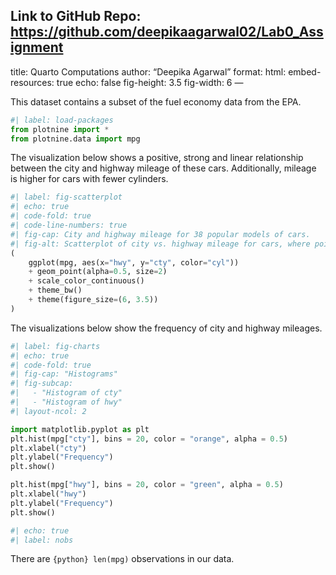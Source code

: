 Link to GitHub Repo: <https://github.com/deepikaagarwal02/Lab0_Assignment>
---
title: Quarto Computations
author: "Deepika Agarwal"
format:
  html:
    embed-resources: true
echo: false
fig-height: 3.5
fig-width: 6
---

This dataset contains a subset of the fuel economy data from the EPA.

```python
#| label: load-packages
from plotnine import *
from plotnine.data import mpg
```

The visualization below shows a positive, strong and linear relationship between the city and highway mileage of these cars. Additionally, mileage is higher for cars with fewer cylinders.

```python
#| label: fig-scatterplot
#| echo: true
#| code-fold: true
#| code-line-numbers: true
#| fig-cap: City and highway mileage for 38 popular models of cars.
#| fig-alt: Scatterplot of city vs. highway mileage for cars, where points are colored by the number of cylinders. The plot displays a positive, linear, and strong relationship between city and highway mileage, and mileage increases as the number of cylinders decreases.
(
    ggplot(mpg, aes(x="hwy", y="cty", color="cyl"))
    + geom_point(alpha=0.5, size=2)
    + scale_color_continuous()
    + theme_bw()
    + theme(figure_size=(6, 3.5))
)
```

The visualizations below show the frequency of city and highway mileages.

```python
#| label: fig-charts
#| echo: true
#| code-fold: true
#| fig-cap: "Histograms"
#| fig-subcap: 
#|   - "Histogram of cty"
#|   - "Histogram of hwy"
#| layout-ncol: 2

import matplotlib.pyplot as plt
plt.hist(mpg["cty"], bins = 20, color = "orange", alpha = 0.5)
plt.xlabel("cty")
plt.ylabel("Frequency")
plt.show()

plt.hist(mpg["hwy"], bins = 20, color = "green", alpha = 0.5)
plt.xlabel("hwy")
plt.ylabel("Frequency")
plt.show()
```


```python
#| echo: true
#| label: nobs
```
There are `{python} len(mpg)` observations in our data.


